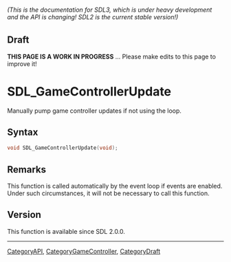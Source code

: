 ====== (This is the documentation for SDL3, which is under heavy development and the API is changing! SDL2 is the current stable version!) ======

== Draft ==

'''THIS PAGE IS A WORK IN PROGRESS''' ... Please make edits to this page to improve it!


<!-- #*^*^*^*^*See https://wiki.libsdl.org/SGFunctions for details on editing this page*^*^*^*^* -->
= SDL_GameControllerUpdate =

Manually pump game controller updates if not using the loop.

== Syntax ==

<syntaxhighlight lang='c'>
void SDL_GameControllerUpdate(void);
</syntaxhighlight>

== Remarks ==

This function is called automatically by the event loop if events are
enabled. Under such circumstances, it will not be necessary to call this
function.

== Version ==

This function is available since SDL 2.0.0.

----
[[CategoryAPI]], [[CategoryGameController]], [[CategoryDraft]]


